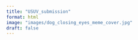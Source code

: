 ```yaml
---
title: "USUV_submission"
format: html
image: "images/dog_closing_eyes_meme_cover.jpg"
draft: false
---
```


